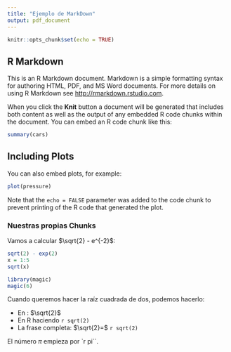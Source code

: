 ```yaml
---
title: "Ejemplo de MarkDown"
output: pdf_document
---
```


```r
knitr::opts_chunk$set(echo = TRUE)
```

## R Markdown

This is an R Markdown document. Markdown is a simple formatting syntax for authoring HTML, PDF, and MS Word documents. For more details on using R Markdown see <http://rmarkdown.rstudio.com>.

When you click the **Knit** button a document will be generated that includes both content as well as the output of any embedded R code chunks within the document. You can embed an R code chunk like this:

```r
summary(cars)
```

## Including Plots

You can also embed plots, for example:

```r
plot(pressure)
```

Note that the `echo = FALSE` parameter was added to the code chunk to prevent printing of the R code that generated the plot.



### Nuestras propias Chunks

Vamos a calcular $\sqrt{2} - e^{-2}$:
```r
sqrt(2) - exp(2)
x = 1:5
sqrt(x)
```


```r
library(magic)
magic(6)
```

Cuando queremos hacer la raíz cuadrada de dos, podemos hacerlo:

- En \LaTeX: $\sqrt{2}$
- En R haciendo `r sqrt(2)`
- La frase completa: $\sqrt{2}=$ `r sqrt(2)`

El número $\pi$ empieza por `r pi``.





